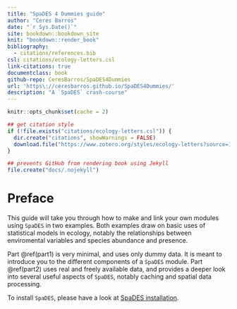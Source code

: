 ```yaml
---
title: "SpaDES 4 Dummies guide"
author: "Ceres Barros"
date: "`r Sys.Date()`"
site: bookdown::bookdown_site
knit: "bookdown::render_book"
bibliography:
  - citations/references.bib
csl: citations/ecology-letters.csl
link-citations: true
documentclass: book
github-repo: CeresBarros/SpaDES4Dummies
url: 'https\://ceresbarros.github.io/SpaDES4Dummies/'
description: "A `SpaDES` crash-course"
---
```


```r
knitr::opts_chunk$set(cache = 2)

## get citation style
if (!file.exists("citations/ecology-letters.csl")) {
  dir.create("citations", showWarnings = FALSE)
  download.file("https://www.zotero.org/styles/ecology-letters?source=1", destfile = "citations/ecology-letters.csl")
}

## prevents GitHub from rendering book using Jekyll
file.create("docs/.nojekyll")
```

# Preface {-}

This guide will take you through how to make and link your own modules using `SpaDES` in two examples. Both examples draw on basic uses of statistical models in ecology, notably the relationships between enviromental variables and species abundance and presence. 

Part \@ref(part1) is very minimal, and uses only dummy data. It is meant to introduce you to the different components of a `SpaDES` module.
Part \@ref(part2) uses real and freely available data, and provides a deeper look into several useful aspects of `SpaDES`, notably caching and spatial data processing.

To install `SpaDES`, please have a look at [SpaDES installation](https://github.com/PredictiveEcology/SpaDES.install/tree/installFromSource#readme).


